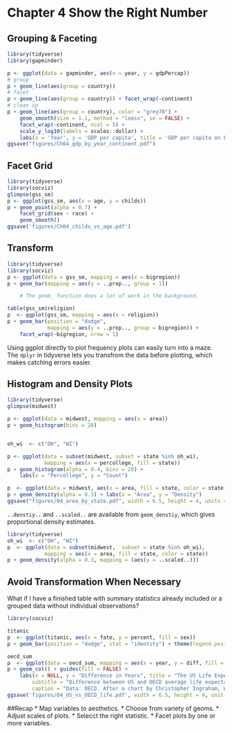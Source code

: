 # Chapter 4 Show the Right Number
## Grouping & Faceting
```r
library(tidyverse)
library(gapminder)

p <- ggplot(data = gapminder, aes(x = year, y = gdpPercap))
# group
p + geom_line(aes(group = country))
# facet
p + geom_line(aes(group = country)) + facet_wrap(~continent)
# clean up
p + geom_line(aes(group = country), color = "grey70") +
    geom_smooth(size = 1.1, method = "loess", se = FALSE) +
    facet_wrap(~continent, ncol = 5) +
    scale_y_log10(labels = scales::dollar) +
    labs(x = 'Year', y = 'GDP per capita', title = 'GDP per capita on Five Continents')
ggsave("figures/Ch04_gdp_by_year_continent.pdf")    

```
## Facet Grid
```r
library(tidyverse)
library(socviz)
glimpse(gss_sm)
p <- ggplot(gss_sm, aes(x = age, y = childs))
p + geom_point(alpha = 0.7) +
    facet_grid(sex ~ race) + 
    geom_smooth()
ggsave('figures/Ch04_childs_vs_age.pdf')
```
## Transform
```r
library(tidyverse)
library(socviz)
p <- ggplot(data = gss_sm, mapping = aes(x = bigregion))
p + geom_bar(mapping = aes(y = ..prop.., group = 1)) 

    # The geom_ function does a lot of work in the background.

table(gss_sm$religion)
p  <- ggplot(gss_sm, mapping = aes(x = religion))
p + geom_bar(position = "dodge",
             mapping = aes(y = ..prop.., group = bigregion)) +
    facet_wrap(~bigregion, nrow = 1)
```
Using ggplot directly to plot frequency plots can easily turn into a maze. The `dplyr` in tidyverse lets you transfrom the data before plotting, which makes catching errors easier.

## Histogram and Density Plots
```r
library(tidyverse)
glimpse(midwest)

p <- ggplot(data = midwest, mapping = aes(x = area))
p + geom_histogram(bins = 20)


oh_wi  <- c("OH", "WI")

p <- ggplot(data = subset(midwest, subset = state %in% oh_wi),
            mapping = aes(x = percollege, fill = state))
p + geom_histogram(alpha = 0.4, bins = 20) +
    labs(x = "Percollege", y = "Count")

p  <- ggplot(data = midwest, aes(x = area, fill = state, color = state))
p + geom_density(alpha = 0.3) + labs(x = "Area", y = "Density")
ggsave("figures/04_area_by_state.pdf", width = 6.5, height = 4, units ="in")
```
`..denstiy..` and `..scaled..` are available from `geom_denstiy`, which gives proportional density estimates. 
```r
library(tidyverse)
oh_wi  <- c("OH", "WI")
p  <- ggplot(data = subset(midwest,  subset = state %in% oh_wi),
            mapping = aes(x = area, fill = state, color = state))
p + geom_density(alpha = 0.3, mapping = (aes(y = ..scaled..)))
```
## Avoid Transformation When Necessary
What if I have a finished table with summary statistics already included or a grouped data without individual observations?
```r
library(socviz)

titanic
p  <- ggplot(titanic, aes(x = fate, y = percent, fill = sex))
p + geom_bar(position = "dodge", stat = "identity") + theme(legend.position = "top") + labs(x = "Fate", y = "Percent", fill = "Sex")

oecd_sum       
p  <- ggplot(data = oecd_sum, mapping = aes(x = year, y = diff, fill = hi_lo))
p + geom_col() + guides(fill = FALSE) + 
    labs(x = NULL, y = "Difference in Years", title = "The US Life Expectancy Gap", 
        subtitle = "Difference between US and OECD average life expectancies, 1960-2015", 
        caption = "Data: OECD. After a chart by Christopher Ingraham, Wahsington Post, December 27th 2017.")
ggsave('figures/04_US_vs_OECD_life.pdf', width = 6.5, height = 4, unit = 'in')
```
##Recap
* Map variables to aesthetics.
* Choose from variety of geoms.
* Adjust scales of plots.
* Selecct the right statistic.
* Facet plots by one or more variables.

